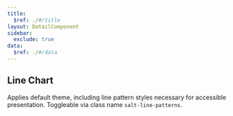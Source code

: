 ```yaml
---
title:
  $ref: ./#/title
layout: DetailComponent
sidebar:
  exclude: true
data:
  $ref: ./#/data
---
```


<HighchartsThemeProvider>

## Line Chart

Applies default theme, including line pattern styles necessary for accessible presentation. Toggleable via class name `salt-line-patterns`.

<LivePreview componentName="highcharts-theme" exampleName="LineChart" />

</HighchartsThemeProvider>
